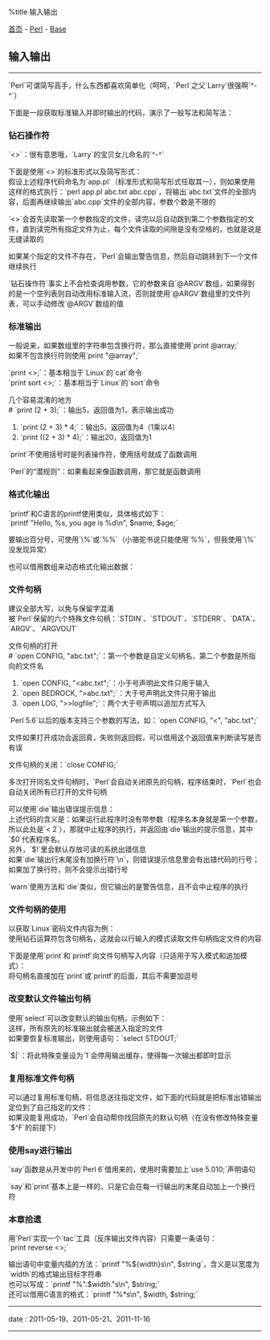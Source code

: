 %title 输入输出

[[../../../index|首页]] - [[../index|Perl]] - [[index|Base]]
==输入输出==
----
`Perl`可谓简写高手，什么东西都喜欢简单化（呵呵，`Perl`之父`Larry`很强啊`^-^`）

下面是一段获取标准输入并即时输出的代码，演示了一般写法和简写法：<br>
{{{Perl
<pre class='brush: perl'>
# 一般写法
while (defined($line = <STDIN>)){
	print "You have inputed $line";
}

# 简写如下
while (<STDIN>){
	print "You have inputed $_";        # 又见“$_”
}

# 用foreach循环，这将会等待所有信息输入完毕后再一次性输出
foreach (<STDIN>){
	print "You have inputed $_";
}
</pre>
}}}

===钻石操作符===
`<>`：很有意思哦，`Larry`的宝贝女儿命名的`^-^`

下面是使用`<>`的标准形式以及简写形式：<br>
{{{Perl
<pre class='brush: perl'>
# 标准形式
while (defined($line = <>)){
	chomp($line);               # 去掉行尾的换行符
	print "$line\n";
}

# 简写形式
while (<>){
	chomp;
	print "$_\n";
}
</pre>
}}}
假设上述程序代码命名为`app.pl`（标准形式和简写形式任取其一），则如果使用这样的格式执行：`perl app.pl abc.txt abc.cpp`，将输出`abc.txt`文件的全部内容，后面再继续输出`abc.cpp`文件的全部内容，参数个数是不限的

`<>`会首先读取第一个参数指定的文件，读完以后自动跳到第二个参数指定的文件，直到读完所有指定文件为止，每个文件读取的间隙是没有空格的，也就是说是无缝读取的

如果某个指定的文件不存在，`Perl`会输出警告信息，然后自动跳转到下一个文件继续执行

`钻石操作符`事实上不会检查调用参数，它的参数来自`@ARGV`数组，如果得到的是一个空列表则自动改用标准输入流，否则就使用`@ARGV`数组里的文件列表，可以手动修改`@ARGV`数组的值

===标准输出===
一般说来，如果数组里的字符串包含换行符，那么直接使用`print @array;`<br>
如果不包含换行符则使用`print "@array";`

`print <>;`：基本相当于`Linux`的`cat`命令<br>
`print sort <>;`：基本相当于`Linux`的`sort`命令

几个容易混淆的地方<br>
# `print (2 + 3);`：输出5，返回值为1，表示输出成功
# `print (2 + 3) * 4;`：输出5，返回值为4（1乘以4）
# `print ((2 + 3) * 4);`：输出20，返回值为1

`print`不使用括号时是列表操作符，使用括号就成了函数调用

`Perl`的“潜规则”：<red>如果看起来像函数调用，那它就是函数调用</red>

===格式化输出===
`printf`和C语言的printf使用类似，具体格式如下：<br>
`printf "Hello, %s, you age is %d\n", $name, $age;`

要输出百分号，可使用`\%`或`%%`（小骆驼书说只能使用`%%`，但我使用`\%`没发现异常）

也可以借用数组来动态格式化输出数据：<br>
{{{Perl
<pre class='brush: perl'>
# 第一种写法
@items = qw! abc look me !;
$format = "The items are : \n".("%s\n" x @items);   # 这儿的@items是标量，值为3

printf $format, @items;

# 第二种写法
@items = qw! abc look me !;
printf "The items are : \n".("%s\n" x @items), @items;

# 上述两段代码都将输出以下内容
# The items are :
# abc
# look
# me
</pre>
}}}

===文件句柄===
建议全部大写，以免与保留字混淆<br>
被`Perl`保留的六个特殊文件句柄：`STDIN`、`STDOUT`、`STDERR`、`DATA`、`ARGV`、`ARGVOUT`

文件句柄的打开<br>
# `open CONFIG, "abc.txt";`：第一个参数是自定义句柄名，第二个参数是所指向的文件名
# `open CONFIG, "<abc.txt";`：小于号声明此文件只用于输入
# `open BEDROCK, ">abc.txt";`：大于号声明此文件只用于输出
# `open LOG, ">>logfile";`：两个大于号声明以追加方式写入

`Perl 5.6`以后的版本支持三个参数的写法，如：`open CONFIG, "<", "abc.txt";`

文件如果打开成功会返回真，失败则返回假，可以借用这个返回值来判断读写是否有误

文件句柄的关闭：`close CONFIG;`

多次打开同名文件句柄时，`Perl`会自动关闭原先的句柄，程序结束时，`Perl`也会自动关闭所有已打开的文件句柄

可以使用`die`输出错误提示信息：<br>
{{{Perl
<pre class='brush: perl'>
if(@ARGV < 2){
	die "$0 参数不足\n";
}
</pre>
}}}
上述代码的含义是：如果运行此程序时没有带参数（程序名本身就是第一个参数，所以此处是`< 2`），那就中止程序的执行，并返回由`die`输出的提示信息，其中`$0`代表程序名。<br>
另外，`$!`里会默认存放可读的系统出错信息<br>
如果`die`输出行末尾没有加换行符`\n`，则错误提示信息里会有出错代码的行号；如果加了换行符，则不会提示出错行号

`warn`使用方法和`die`类似，但它输出的是警告信息，且不会中止程序的执行

===文件句柄的使用===
以获取`Linux`密码文件内容为例：<br>
{{{Perl
<pre class='brush: perl'>
if(!open PASSWD, "/etc/passwd"){
	die "你登录了吗？($!)";
}
while(<PASSWD>){
	...
}
</pre>
}}}
使用钻石运算符包含句柄名，这就会以行输入的模式读取文件句柄指定文件的内容

下面是使用`print`和`printf`向文件句柄写入内容（只适用于写入模式和追加模式）：<br>
{{{Perl
<pre class='brush: perl'>
# 使用print
print NAME "My name is Ruchee\n";

# 使用printf
printf AGE "My age is %d\n", $age;
</pre>
}}}
将句柄名直接加在`print`或`printf`的后面，其后不需要加逗号

===改变默认文件输出句柄===
使用`select`可以改变默认的输出句柄，示例如下：<br>
{{{Perl
<pre class='brush: perl'>
open NAME, ">>name.txt";     # 以追加模式打开一个名为NAME的句柄，指向文件name.txt
select NAME;                # 将默认的输出定位到NAME句柄

print "My name is Ruchee\n";
printf "My age is %d\n", $age;
</pre>
}}}
这样，所有原先的标准输出就会被送入指定的文件<br>
如果要恢复标准输出，则使用语句：`select STDOUT;`

`$|`：将此特殊变量设为`1`会停用输出缓存，使得每一次输出都即时显示

===复用标准文件句柄===
可以通过复用标准句柄，将信息送往指定文件，如下面的代码就是把标准出错输出定位到了自己指定的文件：<br>
{{{Perl
<pre class='brush: perl'>
if(!open STDERR, ">>/home/ruchee/.error_log"){
	die "句柄创建失败：($!)";
}
</pre>
}}}
如果没能复用成功，`Perl`会自动帮你找回原先的默认句柄（在没有修改特殊变量`$^F`的前提下）

===使用say进行输出===
`say`函数是从开发中的`Perl 6`借用来的，使用时需要加上`use 5.010;`声明语句

`say`和`print`基本上是一样的，只是它会在每一行输出的末尾自动加上一个换行符<br>
{{{Perl
<pre class='brush: perl'>
$name = "Ruchee";

# 以下三种写法等价
print "$name\n";
print $name, "\n";
say $name;
</pre>
}}}

===本章拾遗===
用`Perl`实现一个`tac`工具（反序输出文件内容）只需要一条语句：<br>
`print reverse <>;`

输出语句中变量内插的方法：`printf "%${width}s\n", $string`，含义是以宽度为`width`的格式输出目标字符串<br>
也可以写成：`printf "%".$width."s\n", $string;`<br>
还可以借用C语言的格式：`printf "%*s\n", $width, $string;`
----
<red>date</red> : 2011-05-19、2011-05-21、2011-11-16
----

